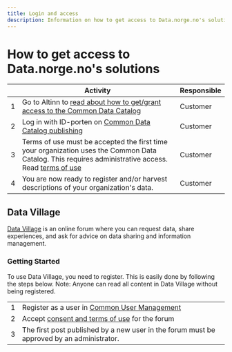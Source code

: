```yaml
---
title: Login and access
description: Information on how to get access to Data.norge.no's solutions.
---
```


# How to get access to Data.norge.no's solutions

|     | Activity                                                                                                                                                                                             | Responsible |
| --- | ---------------------------------------------------------------------------------------------------------------------------------------------------------------------------------------------------- | ----------- |
| 1   | Go to Altinn to [read about how to get/grant access to the Common Data Catalog](https://info.altinn.no/skjemaoversikt/digitaliseringsdirektoratet/felles-datakatalog/)                               | Customer    |
| 2   | Log in with ID-porten on [Common Data Catalog publishing](https://data.norge.no/publishing)                                                                                                          | Customer    |
| 3   | Terms of use must be accepted the first time your organization uses the Common Data Catalog. This requires administrative access. Read [terms of use](https://data.norge.no/publishing/terms-of-use) | Customer    |
| 4   | You are now ready to register and/or harvest descriptions of your organization's data.                                                                                                               | Customer    |

## Data Village

[Data Village](https://datalandsbyen.norge.no/) is an online forum where you can request data, share experiences, and ask for advice on data sharing and information management.

### Getting Started

To use Data Village, you need to register. This is easily done by following the steps below.
Note: Anyone can read all content in Data Village without being registered.

|     |                                                                                                                                                                       |
| --- | --------------------------------------------------------------------------------------------------------------------------------------------------------------------- |
| 1   | Register as a user in [Common User Management](https://user.difi.no/auth/realms/difi/login-actions/authenticate?client_id=felles-datakatalog-prod&tab_id=VWHF5qpHL-g) |
| 2   | Accept [consent and terms of use](https://datalandsbyen.norge.no/consent) for the forum                                                                               |
| 3   | The first post published by a new user in the forum must be approved by an administrator.                                                                             |
